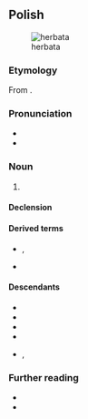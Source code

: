 {{also|herbatą}}
==Polish==
{{wp|lang=pl}}
[[Image:Everything Stops for tea.jpg|thumb|herbata]]

===Etymology===
From {{bor|pl|la|[[herba]] [[thea]]}}.

===Pronunciation===
* {{pl-IPA}}
* {{audio|pl|Pl-herbata.ogg|Audio}}

===Noun===
{{pl-noun|f|dim=herbatka}}

# {{l|en|tea}}

====Declension====
{{pl-decl-noun-f}}

====Derived terms====
* {{q|nouns}} {{l|pl|herbaciarz}}, {{l|pl|herbatnik}}
* {{q|adjective}} {{l|pl|herbaciany}}

====Descendants====
* {{desc|bor=1|be|гарба́та}}
* {{desc|bor=1|csb|arbata}}
* {{desc|bor=1|lt|arbata}}
* {{desc|bor=1|sgs|erbeta}}
* {{desc|bor=1|uk|герба́та}}, {{l|uk|герба́тка}}

===Further reading===
* {{R:pl:WSJP}}
* {{R:PWN}}

{{c|pl|Tea}}
